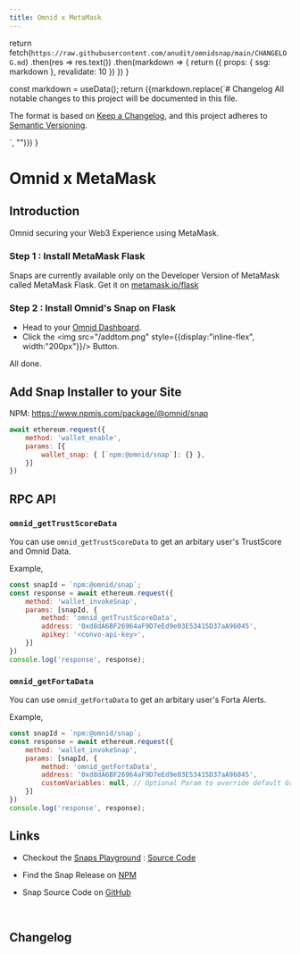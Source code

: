```yaml
---
title: Omnid x MetaMask
---
```



  return fetch(`https://raw.githubusercontent.com/anudit/omnidsnap/main/CHANGELOG.md`)
    .then(res => res.text())
    .then(markdown => {
        return ({ props: { ssg: markdown }, revalidate: 10 })
    })
}

  const markdown = useData();
  return (<Markdown>{markdown.replace(`# Changelog
All notable changes to this project will be documented in this file.

The format is based on [Keep a Changelog](https://keepachangelog.com/en/1.0.0/),
and this project adheres to [Semantic Versioning](https://semver.org/spec/v2.0.0.html).

`, "")}</Markdown>)
}

# Omnid x MetaMask

## Introduction
Omnid securing your Web3 Experience using MetaMask.

### Step 1 : Install MetaMask Flask
Snaps are currently available only on the Developer Version of MetaMask called MetaMask Flask. Get it on [metamask.io/flask](https://metamask.io/flask/)


### Step 2 : Install Omnid's Snap on Flask
- Head to your [Omnid Dashboard](https://theconvo.space/dashboard/omnid).
- Click the <img src="/addtom.png" style={{display:"inline-flex", width:"200px"}}/> Button.

All done.

## Add Snap Installer to your Site
NPM: https://www.npmjs.com/package/@omnid/snap


```js
await ethereum.request({
    method: 'wallet_enable',
    params: [{
        wallet_snap: { [`npm:@omnid/snap`]: {} },
    }]
})
```



## RPC API

### `omnid_getTrustScoreData`

You can use `omnid_getTrustScoreData` to get an arbitary user's TrustScore and Omnid Data.

Example,

```js
const snapId = `npm:@omnid/snap`;
const response = await ethereum.request({
    method: 'wallet_invokeSnap',
    params: [snapId, {
        method: 'omnid_getTrustScoreData',
        address: '0xd8dA6BF26964aF9D7eEd9e03E53415D37aA96045',
        apikey: '<convo-api-key>',
    }]
})
console.log('response', response);
```


### `omnid_getFortaData`

You can use `omnid_getFortaData` to get an arbitary user's Forta Alerts.

Example,

```js
const snapId = `npm:@omnid/snap`;
const response = await ethereum.request({
    method: 'wallet_invokeSnap',
    params: [snapId, {
        method: 'omnid_getFortaData',
        address: '0xd8dA6BF26964aF9D7eEd9e03E53415D37aA96045',
        customVariables: null, // Optional Param to override default GraphQL variable values.
    }]
})
console.log('response', response);
```




## Links

- Checkout the [Snaps Playground](https://omnidsnap.vercel.app/) : [Source Code](https://github.com/anudit/omnidsnap/blob/main/index.html)

- Find the Snap Release on [NPM](https://www.npmjs.com/package/@omnid/snap/)

- Snap Source Code on [GitHub](https://github.com/anudit/omnidsnap/)

<br/>

## Changelog

<ChangelogRender/>
